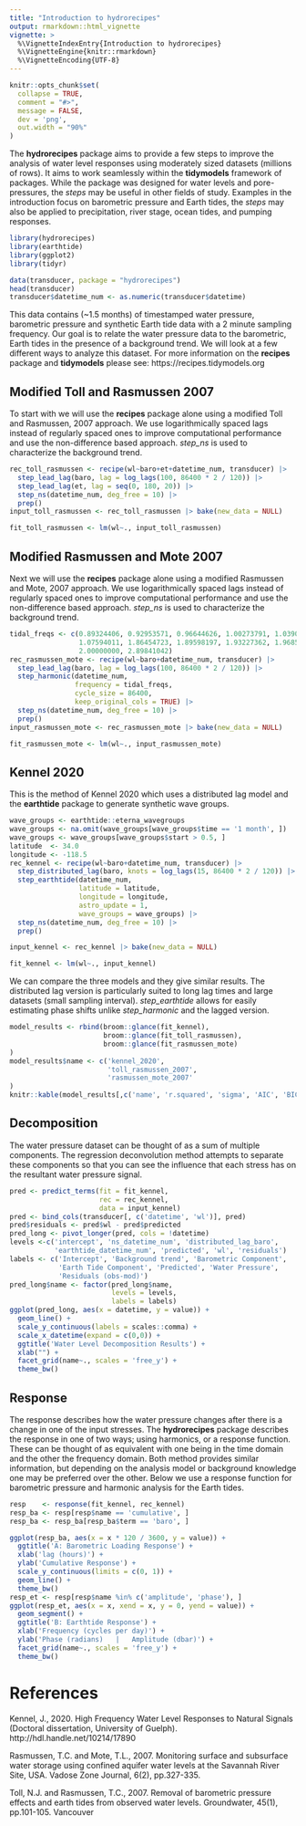 ```yaml
---
title: "Introduction to hydrorecipes"
output: rmarkdown::html_vignette
vignette: >
  %\VignetteIndexEntry{Introduction to hydrorecipes}
  %\VignetteEngine{knitr::rmarkdown}
  %\VignetteEncoding{UTF-8}
---
```


```r

knitr::opts_chunk$set(
  collapse = TRUE,
  comment = "#>",
  message = FALSE,
  dev = 'png',
  out.width = "90%"
)
```


The **hydrorecipes** package aims to provide a few steps to improve the analysis of water level responses using moderately sized datasets (millions of rows). It aims to work seamlessly within the **tidymodels** framework of packages.  While the package was designed for water levels and pore-pressures, the *steps* may be useful in other fields of study. Examples in the introduction focus on barometric pressure and Earth tides, the *steps* may also be applied to precipitation, river stage, ocean tides, and pumping responses.


```r
library(hydrorecipes)
library(earthtide)
library(ggplot2)
library(tidyr)

data(transducer, package = "hydrorecipes")
head(transducer)
transducer$datetime_num <- as.numeric(transducer$datetime)
```


This data contains (~1.5 months) of timestamped water pressure, barometric 
pressure and synthetic Earth tide data with a 2 minute sampling frequency.
Our goal is to relate the water pressure data to the barometric, Earth tides 
in the presence of a background trend. We will look at a few different ways to 
analyze this dataset. For more information on the **recipes** package and 
**tidymodels** please see: https://recipes.tidymodels.org

## Modified Toll and Rasmussen 2007

To start with we will use the **recipes** package alone using a modified Toll
and Rasmussen, 2007 approach. We use logarithmically spaced lags instead of 
regularly spaced ones to improve computational performance and use the 
non-difference based approach.  *step_ns* is used to characterize the background
trend.

```r

rec_toll_rasmussen <- recipe(wl~baro+et+datetime_num, transducer) |>
  step_lead_lag(baro, lag = log_lags(100, 86400 * 2 / 120)) |>
  step_lead_lag(et, lag = seq(0, 180, 20)) |>
  step_ns(datetime_num, deg_free = 10) |>
  prep()
input_toll_rasmussen <- rec_toll_rasmussen |> bake(new_data = NULL)

```

```r
fit_toll_rasmussen <- lm(wl~., input_toll_rasmussen) 
```

## Modified Rasmussen  and Mote 2007

Next we will use the **recipes** package alone using a modified Rasmussen and 
Mote, 2007 approach. We use logarithmically spaced lags instead of 
regularly spaced ones to improve computational performance and use the 
non-difference based approach.  *step_ns* is used to characterize the background
trend.

```r
tidal_freqs <- c(0.89324406, 0.92953571, 0.96644626, 1.00273791, 1.03902956, 
                 1.07594011, 1.86454723, 1.89598197, 1.93227362, 1.96856526, 
                 2.00000000, 2.89841042)
rec_rasmussen_mote <- recipe(wl~baro+datetime_num, transducer) |>
  step_lead_lag(baro, lag = log_lags(100, 86400 * 2 / 120)) |>
  step_harmonic(datetime_num,
                frequency = tidal_freqs,
                cycle_size = 86400,
                keep_original_cols = TRUE) |>
  step_ns(datetime_num, deg_free = 10) |>
  prep()
input_rasmussen_mote <- rec_rasmussen_mote |> bake(new_data = NULL)

```

```r
fit_rasmussen_mote <- lm(wl~., input_rasmussen_mote) 
```

## Kennel 2020

This is the method of Kennel 2020 which uses a distributed lag model and the **earthtide** package to generate synthetic wave groups.

```r
wave_groups <- earthtide::eterna_wavegroups
wave_groups <- na.omit(wave_groups[wave_groups$time == '1 month', ])
wave_groups <- wave_groups[wave_groups$start > 0.5, ]
latitude  <- 34.0
longitude <- -118.5
rec_kennel <- recipe(wl~baro+datetime_num, transducer) |>
  step_distributed_lag(baro, knots = log_lags(15, 86400 * 2 / 120)) |>
  step_earthtide(datetime_num,
                 latitude = latitude,
                 longitude = longitude,
                 astro_update = 1,
                 wave_groups = wave_groups) |>
  step_ns(datetime_num, deg_free = 10) |>
  prep()

input_kennel <- rec_kennel |> bake(new_data = NULL)
```

```r
fit_kennel <- lm(wl~., input_kennel) 
```

We can compare the three models and they give similar results.  The distributed lag version is particularly suited to long lag times and large datasets (small sampling interval). *step_earthtide* allows for easily estimating phase shifts unlike *step_harmonic* and the lagged version.

```r

model_results <- rbind(broom::glance(fit_kennel),
                       broom::glance(fit_toll_rasmussen),
                       broom::glance(fit_rasmussen_mote)
)
model_results$name <- c('kennel_2020',
                        'toll_rasmussen_2007',
                        'rasmussen_mote_2007'
)
knitr::kable(model_results[,c('name', 'r.squared', 'sigma', 'AIC', 'BIC', 'df.residual', 'nobs')])
```


## Decomposition

The water pressure dataset can be thought of as a sum of multiple components.  The regression deconvolution method attempts to separate these components so that you can see the influence that each stress has on the resultant water pressure signal.

```r
pred <- predict_terms(fit = fit_kennel, 
                      rec = rec_kennel,
                      data = input_kennel)
pred <- bind_cols(transducer[, c('datetime', 'wl')], pred)
pred$residuals <- pred$wl - pred$predicted
pred_long <- pivot_longer(pred, cols = !datetime)
levels <-c('intercept', 'ns_datetime_num', 'distributed_lag_baro',
           'earthtide_datetime_num', 'predicted', 'wl', 'residuals')
labels <- c('Intercept', 'Background trend', 'Barometric Component',
            'Earth Tide Component', 'Predicted', 'Water Pressure', 
            'Residuals (obs-mod)')
pred_long$name <- factor(pred_long$name, 
                         levels = levels,
                         labels = labels)
ggplot(pred_long, aes(x = datetime, y = value)) +
  geom_line() + 
  scale_y_continuous(labels = scales::comma) +
  scale_x_datetime(expand = c(0,0)) + 
  ggtitle('Water Level Decomposition Results') + 
  xlab("") + 
  facet_grid(name~., scales = 'free_y') + 
  theme_bw()
```

## Response

The response describes how the water pressure changes after there is a change in one of the input stresses. The **hydrorecipes** package describes the response in one of two ways; using harmonics, or a response function.  These can be thought of as equivalent with one being in the time domain and the other the frequency domain.  Both method provides similar information, but depending on the analysis model or background knowledge one may be preferred over the other. Below we use a response function for barometric pressure and harmonic analysis for the Earth tides.

```r
resp    <- response(fit_kennel, rec_kennel)
resp_ba <- resp[resp$name == 'cumulative', ]
resp_ba <- resp_ba[resp_ba$term == 'baro', ]

ggplot(resp_ba, aes(x = x * 120 / 3600, y = value)) +
  ggtitle('A: Barometric Loading Response') + 
  xlab('lag (hours)') +
  ylab('Cumulative Response') +
  scale_y_continuous(limits = c(0, 1)) +
  geom_line() + 
  theme_bw()
resp_et <- resp[resp$name %in% c('amplitude', 'phase'), ]
ggplot(resp_et, aes(x = x, xend = x, y = 0, yend = value)) +
  geom_segment() + 
  ggtitle('B: Earthtide Response') +
  xlab('Frequency (cycles per day)') +
  ylab('Phase (radians)   |   Amplitude (dbar)') +
  facet_grid(name~., scales = 'free_y') + 
  theme_bw()
```



# References

Kennel, J., 2020. High Frequency Water Level Responses to Natural Signals (Doctoral dissertation, University of Guelph). http://hdl.handle.net/10214/17890

Rasmussen, T.C. and Mote, T.L., 2007. Monitoring surface and subsurface water storage using confined aquifer water levels at the Savannah River Site, USA. Vadose Zone Journal, 6(2), pp.327-335.

Toll, N.J. and Rasmussen, T.C., 2007. Removal of barometric pressure effects and earth tides from observed water levels. Groundwater, 45(1), pp.101-105.
Vancouver	

